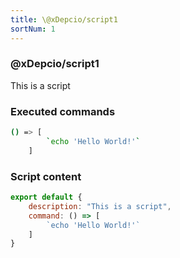 ```yaml
---
title: \@xDepcio/script1
sortNum: 1
---
```

### \@xDepcio/script1
This is a script
### Executed commands
```bash
() => [
        `echo 'Hello World!'`
    ]
```
### Script content
```javascript
export default {
    description: "This is a script",
    command: () => [
        `echo 'Hello World!'`
    ]
}

```
